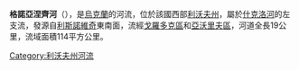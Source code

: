 '''格諾亞涅齊河'''（{{lang-uk|Гноєнець}}），是[[烏克蘭|烏克蘭]]的河流，位於該國西部[[利沃夫州|利沃夫州]]，屬於[[什克洛河|什克洛河]]的左支流，發源自[[利斯諾維奇|利斯諾維奇]]東南面，流經[[戈羅多克區|戈羅多克區]]和[[亞沃里夫區|亞沃里夫區]]，河道全長19公里，流域面積114平方公里。

{{DEFAULTSORT:Гноєнець}}
[[Category:利沃夫州河流|Category:利沃夫州河流]]


{{Ukraine-river-stub}}